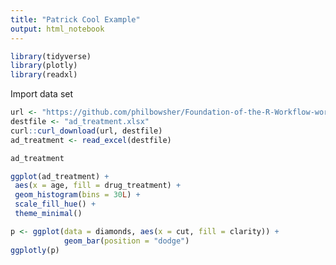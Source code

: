 ```yaml
---
title: "Patrick Cool Example"
output: html_notebook
---
```


```r
library(tidyverse)
library(plotly)
library(readxl)
```


Import data set

```r
url <- "https://github.com/philbowsher/Foundation-of-the-R-Workflow-workshop-2019-09-06/raw/master/Examples/data/ad_treatment.xlsx"
destfile <- "ad_treatment.xlsx"
curl::curl_download(url, destfile)
ad_treatment <- read_excel(destfile)

ad_treatment

```

```r
ggplot(ad_treatment) +
 aes(x = age, fill = drug_treatment) +
 geom_histogram(bins = 30L) +
 scale_fill_hue() +
 theme_minimal()


```

```r
p <- ggplot(data = diamonds, aes(x = cut, fill = clarity)) +
            geom_bar(position = "dodge")
ggplotly(p)

```





